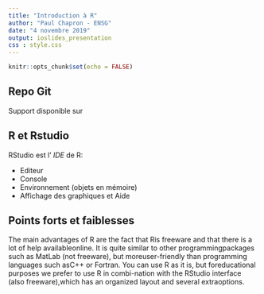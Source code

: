 ```yaml
---
title: "Introduction à R"
author: "Paul Chapron - ENSG"
date: "4 novembre 2019"
output: ioslides_presentation
css : style.css
---
```


```r
knitr::opts_chunk$set(echo = FALSE)
```

## Repo Git

Support disponible sur 


## R et Rstudio 

RStudio est l' *IDE* de R:

- Editeur
- Console 
- Environnement (objets en mémoire)
- Affichage des graphiques et Aide



## Points forts et faiblesses 

The main advantages of R are the fact that Ris freeware and that there is a lot of help availableonline.  It is quite similar to other programmingpackages such as MatLab (not freeware), but moreuser-friendly than programming languages such asC++ or Fortran.  You can use R as it is, but foreducational purposes we prefer to use R in combi-nation with the RStudio interface (also freeware),which  has an  organized layout and  several  extraoptions.

